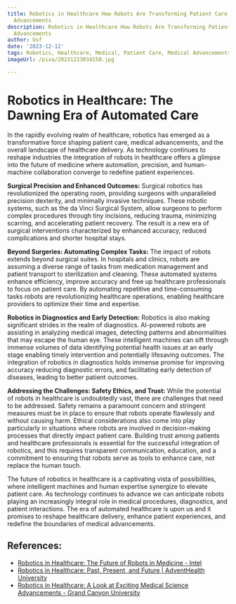 ```yaml
---
title: Robotics in Healthcare How Robots Are Transforming Patient Care and Medical
  Advancements
description: Robotics in Healthcare How Robots Are Transforming Patient Care and Medical
  Advancements
author: Usf
date: '2023-12-12'
tags: Robotics, Healthcare, Medical, Patient Care, Medical Advancements
imageUrl: /pixa/20231223034150.jpg

---
```

# Robotics in Healthcare: The Dawning Era of Automated Care

In the rapidly evolving realm of healthcare, robotics has emerged  as a transformative force  shaping patient care, medical  advancements, and the overall  landscape  of healthcare delivery.  As technology continues to reshape industries the integration of robots in  healthcare offers a glimpse into the future of medicine where automation, precision, and human-machine collaboration converge to redefine patient experiences.

**Surgical Precision and Enhanced Outcomes:**
Surgical robotics has revolutionized the operating room, providing surgeons with unparalleled precision dexterity, and minimally invasive techniques. These robotic  systems, such as the  da Vinci Surgical System, allow surgeons to perform complex procedures through tiny incisions, reducing trauma,  minimizing scarring,  and accelerating patient recovery.  The result is a new era of surgical interventions characterized by enhanced accuracy, reduced complications and shorter hospital stays.

**Beyond Surgeries: Automating Complex  Tasks:**
The impact of robots extends beyond surgical suites. In hospitals and clinics, robots are assuming a diverse range  of tasks from medication management and patient transport to  sterilization and cleaning. These automated systems enhance efficiency, improve accuracy and free up healthcare professionals to focus on patient care. By automating repetitive  and time-consuming tasks robots are revolutionizing healthcare operations, enabling healthcare providers to optimize  their time and expertise.

**Robotics in Diagnostics and Early Detection:**
Robotics is also making significant strides  in the realm of diagnostics. AI-powered robots are assisting in  analyzing medical images, detecting patterns and abnormalities that may escape the human eye. These intelligent  machines can sift  through immense volumes of data identifying potential health issues  at an early  stage enabling timely intervention and potentially lifesaving outcomes. The integration of robotics in diagnostics holds immense promise for improving  accuracy reducing diagnostic errors, and facilitating early  detection of diseases,  leading to better patient outcomes.

**Addressing the Challenges: Safety  Ethics, and Trust:**
While the potential of robots in healthcare is  undoubtedly vast, there are  challenges that need to be addressed. Safety remains a  paramount  concern and stringent measures must be  in place to ensure  that robots operate flawlessly and without causing harm. Ethical considerations  also come into play particularly in situations  where robots are involved in decision-making  processes that directly impact patient care. Building trust among patients  and healthcare professionals is essential for the successful integration of  robotics, and this requires transparent communication, education, and a commitment to ensuring that robots serve as tools to enhance care, not replace the human touch.

The  future of robotics in healthcare is a  captivating vista of possibilities, where intelligent machines and human expertise  synergize to elevate patient care. As technology continues to advance we can anticipate robots playing an increasingly integral role in medical  procedures, diagnostics, and patient interactions. The era  of automated healthcare is upon us and it promises to  reshape healthcare delivery, enhance  patient experiences, and redefine the boundaries of medical advancements.

## References:
- [Robotics in Healthcare: The Future of Robots in Medicine - Intel](https://www.intel.com/content/www/us/en/healthcare-it/robotics-in-healthcare.html)
- [Robotics in Healthcare: Past, Present, and Future | AdventHealth University](https://www.ahu.edu/blog/robotics-in-healthcare)
- [Robotics in Healthcare: A Look at Exciting Medical Science Advancements - Grand Canyon University](https://www.gcu.edu/blog/engineering-technology/robotics-healthcare-look-exciting-medical-science-advancements)
